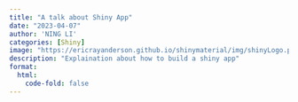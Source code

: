 ```yaml
---
title: "A talk about Shiny App"
date: "2023-04-07"
author: 'NING LI'
categories: [Shiny]
image: "https://ericrayanderson.github.io/shinymaterial/img/shinyLogo.png"
description: "Explaination about how to build a shiny app"
format:
  html:
    code-fold: false
---
```

